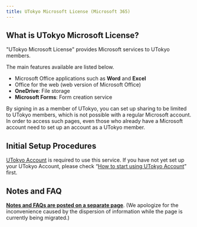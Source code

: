 ```yaml
---
title: UTokyo Microsoft License (Microsoft 365)
---
```



## What is UTokyo Microsoft License?

"UTokyo Microsoft License" provides Microsoft services to UTokyo members.

The main features available are listed below.

- Microsoft Office applications such as **Word** and **Excel**
- Office for the web (web version of Microsoft Office)
- **OneDrive**: File storage
- **Microsoft Forms**: Form creation service

By signing in as a member of UTokyo, you can set up sharing to be limited to UTokyo members, which is not possible with a regular Microsoft account. In order to access such pages, even those who already have a Microsoft account need to set up an account as a UTokyo member.

## Initial Setup Procedures

[UTokyo Account](/en/utokyo_account/) is required to use this service. If you have not yet set up your UTokyo Account, please check “[How to start using UTokyo Account](/en/utokyo_account/#procedures)” first.

<Microsoft />

## Notes and FAQ

**[Notes and FAQs are posted on a separate page](https://www.u-tokyo.ac.jp/adm/dics/ja/mslicense.html)**. (We apologize for the inconvenience caused by the dispersion of information while the page is currently being migrated.)

